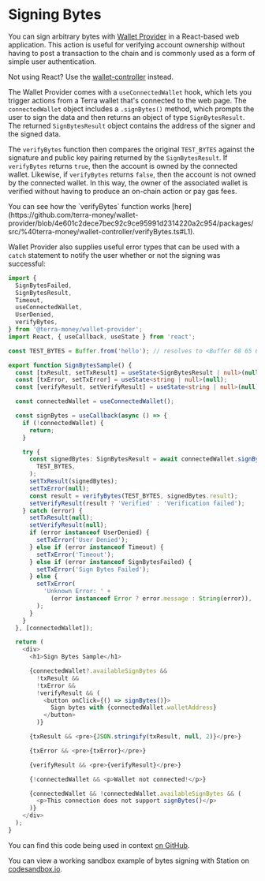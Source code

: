 
# Signing Bytes

You can sign arbitrary bytes with [Wallet Provider](https://www.npmjs.com/package/@terra-money/wallet-provider) in a React-based web application. This action is useful for verifying account ownership without having to post a transaction to the chain and is commonly used as a form of simple user authentication.

<Admonition type="tip" icon="💡">

Not using React? Use the [wallet-controller](https://www.npmjs.com/package/@terra-money/wallet-controller) instead.

</Admonition>

The Wallet Provider comes with a `useConnectedWallet` hook, which lets you trigger actions from a Terra wallet that's connected to the web page. The `connectedWallet` object includes a `.signBytes()` method, which prompts the user to sign the data and then returns an object of type `SignBytesResult`. The returned `SignBytesResult` object contains the address of the signer and the signed data.

The `verifyBytes` function then compares the original `TEST_BYTES` against the signature and public key pairing returned by the `SignBytesResult`. If `verifyBytes` returns `true`, then the account is owned by the connected wallet. Likewise, if `verifyBytes` returns `false`, then the account is not owned by the connected wallet. In this way, the owner of the associated wallet is verified without having to produce an on-chain action or pay gas fees.

<Admonition type="tip" icon="💡">
  You can see how the `verifyBytes` function works
  [here](https://github.com/terra-money/wallet-provider/blob/4e601c2dece7bec92c9ce95991d2314220a2c954/packages/src/%40terra-money/wallet-controller/verifyBytes.ts#L1).
</Admonition>

Wallet Provider also supplies useful error types that can be used with a `catch` statement to notify the user whether or not the signing was successful:

```ts
import {
  SignBytesFailed,
  SignBytesResult,
  Timeout,
  useConnectedWallet,
  UserDenied,
  verifyBytes,
} from '@terra-money/wallet-provider';
import React, { useCallback, useState } from 'react';

const TEST_BYTES = Buffer.from('hello'); // resolves to <Buffer 68 65 6c 6c 6f>

export function SignBytesSample() {
  const [txResult, setTxResult] = useState<SignBytesResult | null>(null);
  const [txError, setTxError] = useState<string | null>(null);
  const [verifyResult, setVerifyResult] = useState<string | null>(null);

  const connectedWallet = useConnectedWallet();

  const signBytes = useCallback(async () => {
    if (!connectedWallet) {
      return;
    }

    try {
      const signedBytes: SignBytesResult = await connectedWallet.signBytes(
        TEST_BYTES,
      );
      setTxResult(signedBytes);
      setTxError(null);
      const result = verifyBytes(TEST_BYTES, signedBytes.result);
      setVerifyResult(result ? 'Verified' : 'Verification failed');
    } catch (error) {
      setTxResult(null);
      setVerifyResult(null);
      if (error instanceof UserDenied) {
        setTxError('User Denied');
      } else if (error instanceof Timeout) {
        setTxError('Timeout');
      } else if (error instanceof SignBytesFailed) {
        setTxError('Sign Bytes Failed');
      } else {
        setTxError(
          'Unknown Error: ' +
            (error instanceof Error ? error.message : String(error)),
        );
      }
    }
  }, [connectedWallet]);

  return (
    <div>
      <h1>Sign Bytes Sample</h1>

      {connectedWallet?.availableSignBytes &&
        !txResult &&
        !txError &&
        !verifyResult && (
          <button onClick={() => signBytes()}>
            Sign bytes with {connectedWallet.walletAddress}
          </button>
        )}

      {txResult && <pre>{JSON.stringify(txResult, null, 2)}</pre>}

      {txError && <pre>{txError}</pre>}

      {verifyResult && <pre>{verifyResult}</pre>}

      {!connectedWallet && <p>Wallet not connected!</p>}

      {connectedWallet && !connectedWallet.availableSignBytes && (
        <p>This connection does not support signBytes()</p>
      )}
    </div>
  );
}
```

You can find this code being used in context [on GitHub](https://github.com/terra-money/wallet-provider/blob/main/templates/create-react-app/src/components/SignBytesSample.tsx).

You can view a working sandbox example of bytes signing with Station on [codesandbox.io](https://codesandbox.io/s/github/terra-money/wallet-provider/tree/main/templates/create-react-app).
